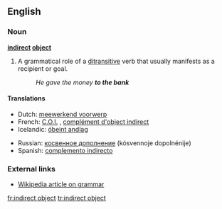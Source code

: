 {{wikipedia}}
==English==
===Noun===
'''[[indirect]] [[object]]'''

#{{grammar}} A grammatical role of a [[ditransitive]] verb that usually manifests as a recipient or goal.
#: ''He gave the money '''to the bank'''''

====Translations====
{{top}}
* Dutch: [[meewerkend voorwerp]] {{n}}
* French: [[C.O.I.]] {{m}}, [[complément d'object indirect]] {{m}}
*Icelandic: [[óbeint andlag]] {{n}}
{{mid}}
*Russian: [[косвенное дополнение]] (kósvennoje dopolnénije) {{n}}
*Spanish: [[complemento indirecto]] {{m}}
{{bottom}}

===External links===
*[[w:grammar|Wikipedia article on grammar]]

[[fr:indirect object]]
[[tr:indirect object]]